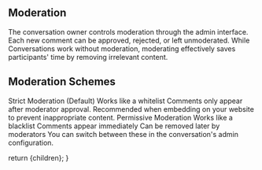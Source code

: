 
## Moderation

The conversation owner controls moderation through the admin interface.
Each new comment can be approved, rejected, or left unmoderated. While
Conversations work without moderation, moderating effectively saves
participants' time by removing irrelevant content.

## Moderation Schemes

Strict Moderation (Default) Works like a whitelist Comments only appear
after moderator approval. Recommended when embedding on your website to
prevent inappropriate content. Permissive Moderation Works like a
blacklist Comments appear immediately Can be removed later by moderators
You can switch between these in the conversation's admin configuration.

  return <DocsLayout currentPage="conversations">{children}</DocsLayout>;
}
